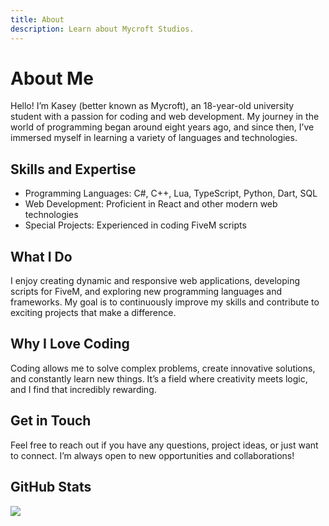 ```yaml
---
title: About
description: Learn about Mycroft Studios.
---
```

# About Me

Hello! I’m Kasey (better known as Mycroft), an 18-year-old university student with a passion for coding and web development. My journey in the world of programming began around eight years ago, and since then, I’ve immersed myself in learning a variety of languages and technologies.

## Skills and Expertise
- Programming Languages: C#, C++, Lua, TypeScript, Python, Dart, SQL
- Web Development: Proficient in React and other modern web technologies
- Special Projects: Experienced in coding FiveM scripts

## What I Do
I enjoy creating dynamic and responsive web applications, developing scripts for FiveM, and exploring new programming languages and frameworks. My goal is to continuously improve my skills and contribute to exciting projects that make a difference.

## Why I Love Coding
Coding allows me to solve complex problems, create innovative solutions, and constantly learn new things. It’s a field where creativity meets logic, and I find that incredibly rewarding.

## Get in Touch
Feel free to reach out if you have any questions, project ideas, or just want to connect. I’m always open to new opportunities and collaborations!


## GitHub Stats
![](http://github-profile-summary-cards.vercel.app/api/cards/profile-details?username=mycroft-studios&theme=aura_dark)